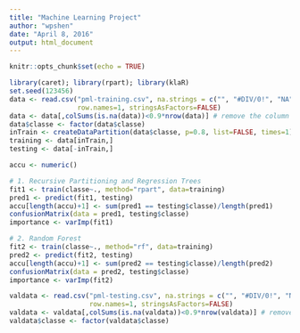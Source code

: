 ```yaml
---
title: "Machine Learning Project"
author: "wpshen"
date: "April 8, 2016"
output: html_document
---
```


```r
knitr::opts_chunk$set(echo = TRUE)
```

```r
library(caret); library(rpart); library(klaR)
set.seed(123456)
data <- read.csv("pml-training.csv", na.strings = c("", "#DIV/0!", "NA"), 
                 row.names=1, stringsAsFactors=FALSE)
data <- data[,colSums(is.na(data))<0.9*nrow(data)] # remove the column is 90% NA
data$classe <- factor(data$classe)
inTrain <- createDataPartition(data$classe, p=0.8, list=FALSE, times=1)
training <- data[inTrain,]
testing <- data[-inTrain,]

accu <- numeric()

# 1. Recursive Partitioning and Regression Trees
fit1 <- train(classe~., method="rpart", data=training)
pred1 <- predict(fit1, testing)
accu[length(accu)+1] <- sum(pred1 == testing$classe)/length(pred1)
confusionMatrix(data = pred1, testing$classe)
importance <- varImp(fit1)

# 2. Random Forest
fit2 <- train(classe~., method="rf", data=training)
pred2 <- predict(fit2, testing)
accu[length(accu)+1] <- sum(pred2 == testing$classe)/length(pred2)
confusionMatrix(data = pred2, testing$classe)
importance <- varImp(fit2)

```


```r
valdata <- read.csv("pml-testing.csv", na.strings = c("", "#DIV/0!", "NA"), 
                    row.names=1, stringsAsFactors=FALSE)
valdata <- valdata[,colSums(is.na(valdata))<0.9*nrow(valdata)] # remove the column is 90% NA
valdata$classe <- factor(valdata$classe)

```

